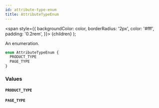 ```yaml
---
id: attribute-type-enum
title: AttributeTypeEnum
---
```


<span
style={{
      backgroundColor: color,
      borderRadius: '2px',
      color: '#fff',
      padding: '0.2rem',
    }}>
{children}
</span>
);

An enumeration.

```graphql
enum AttributeTypeEnum {
  PRODUCT_TYPE
  PAGE_TYPE
}
```

### Values

#### `PRODUCT_TYPE`

#### `PAGE_TYPE`
